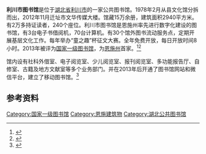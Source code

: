 {{Infobox Library
 |name          = 利川市图书馆
 |image         = 
 |imagesize     = 
 |caption       = 
 |map_type      = 
 |map_caption   = 
 |latitude      = 
 |longitude     = 
 |established   = 1978年
 |dissolved     = 
 |country       = {{PRC}}
 |location      = [[利川市|利川市]]滨江大道文化广电传媒大楼
 |type          = 公共图书馆
 |visitors      = 
 |director      = 李亚萍
 |curator       = 
 |publictransit = 
 |website       = 
}}'''利川市图书馆'''是位于[[湖北省|湖北省]][[利川市|利川市]]的一家公共图书馆。1978年2月从县文化馆分拆而出，2012年11月迁址市文华传媒大楼。馆藏15万余册，建筑面积2940平方米。有2万多持证读者，240个座位。利川市图书馆是恩施州率先进行数字化建设的图书馆，有3台电子书借阅机，70台计算机。有30个馆外图书流动服务点，定期开展基层文化工作。每年举办“童之趣”杯征文大赛。全年免费开放，每日开放时间8小时。2013年被评为[[国家一级图书馆|国家一级图书馆]]，为[[恩施州|恩施州]]首家。<ref>{{Cite web |url=http://www.lcslib.com/webs/list/notice/43.html |title=馆情介绍 |accessdate=2016-09-01 |archive-date=2016-10-27 |archive-url=https://web.archive.org/web/20161027235224/http://lcslib.com/webs/list/notice/43.html |dead-url=no }}</ref><ref>{{Cite web |url=http://www.lc-news.com/art/2012/12/16/art_96_101759.html |title=中国利川网：利川市图书馆 |accessdate=2016-09-01 |archive-date=2016-09-14 |archive-url=https://web.archive.org/web/20160914124750/http://www.lc-news.com/art/2012/12/16/art_96_101759.html |dead-url=no }}</ref>

馆内设有社科外借室、电子阅览室、少儿阅览室、报刊阅览室、多功能报告厅、自修室、古籍及地方文献室等多个业务部门。并在2013年后开通了图书馆网站和微信平台，建立了移动图书馆。<ref>{{Cite web|url=http://www.lcslib.com/webs/list/notice/43.html|title=利川市图书馆|accessdate=2018-10-05|work=www.lcslib.com|archive-date=2018-10-05|archive-url=https://web.archive.org/web/20181005072003/http://www.lcslib.com/webs/list/notice/43.html|dead-url=no}}</ref>

==参考资料==
{{reflist}}
{{DEFAULTSORT:Lichuan, Library}}
{{hubei-stub}}
[[Category:国家一级图书馆|Category:国家一级图书馆]]
[[Category:恩施建筑物|Category:恩施建筑物]]
[[Category:湖北公共图书馆|Category:湖北公共图书馆]]